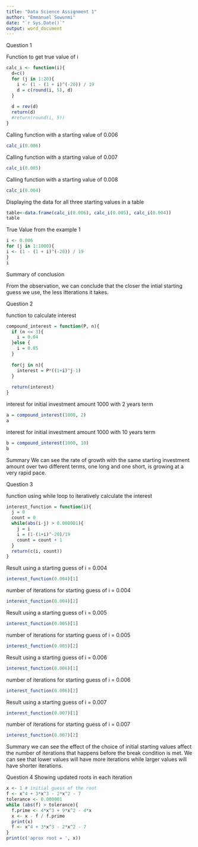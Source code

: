 ```yaml
---
title: "Data Science Assignment 1"
author: "Emmanuel Sowunmi"
date: "`r Sys.Date()`"
output: word_document
---
```


Question 1

Function to get true value of i
```r
calc_i <- function(i){
  d=c()
  for (j in 1:20){
    i <- (1 - (1 + i)^(-20)) / 19
    d = c(round(i, 5), d)
  }
  
  d = rev(d)
  return(d)
  #return(round(i, 5))
}
```

Calling function with a starting value of 0.006
```r
calc_i(0.006)
```

Calling function with a starting value of 0.007
```r
calc_i(0.005)
```

Calling function with a starting value of 0.008
```r
calc_i(0.004)
```


Displaying the data for all three starting values in a table
```r
table<-data.frame(calc_i(0.006), calc_i(0.005), calc_i(0.004))
table
```

True Value from the example 1
```r
i <- 0.006
for (j in 1:1000){
i <- (1 - (1 + i)^(-20)) / 19
}
i
```


Summary of conclusion

From the observation, we can conclude that the closer the intial starting guess we use, the less itterations it takes.

Question 2

function to calculate interest
```r
compound_interest = function(P, n){
  if (n <= 3){
    i = 0.04
  }else {
    i = 0.05
  }
  
  for(j in n){
    interest = P*((1+i)^j-1)
  }
  
  return(interest)
}
```

interest for initial investment amount 1000 with 2 years term
```r
a = compound_interest(1000, 2)
a
```

interest for initial investment amount 1000 with 10 years term
```r
b = compound_interest(1000, 10)
b
```

Summary
We can see the rate of growth with the same starting investment amount over two different terms, one long and one short, is growing at a very rapid pace. 

Question 3

function using while loop to iteratively calculate the interest
```r
interest_function = function(i){
  j = 0
  count = 0
  while(abs(i-j) > 0.000001){
    j = i
    i = (1-(1+i)^-20)/19
    count = count + 1
  }
  return(c(i, count))
}
```

Result using a starting guess of i = 0.004
```r
interest_function(0.004)[1]
```
number of iterations for starting guess of i = 0.004
```r
interest_function(0.004)[2]
```

Result using a starting guess of i = 0.005
```r
interest_function(0.005)[1]
```
number of iterations for starting guess of i = 0.005
```r
interest_function(0.005)[2]
```

Result using a starting guess of i = 0.006
```r
interest_function(0.006)[1]
```
number of iterations for starting guess of i = 0.006
```r
interest_function(0.006)[2]
```

Result using a starting guess of i = 0.007
```r
interest_function(0.007)[1]
```
number of iterations for starting guess of i = 0.007
```r
interest_function(0.007)[2]
```

Summary
we can see the effect of the choice of initial starting values affect the number of iterations that happens before the break condition is met. We can see that lower values will have more iterations while larger values will have shorter iterations.

Question 4
Showing updated roots in each iteration
```r
x <- 1 # initial guess of the root
f <- x^4 + 3*x^3 - 2*x^2 - 7
tolerance <- 0.000001
while (abs(f) > tolerance){
  f.prime <- 4*x^3 + 9*x^2 - 4*x
  x <- x - f / f.prime
  print(x)
  f <- x^4 + 3*x^3 - 2*x^2 - 7
}
print(c('aprox root = ', x))
```
